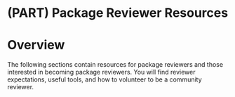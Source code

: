 # (PART) Package Reviewer Resources {-}

# Overview {.unnumbered #reviewer-resources-overview}

The following sections contain resources for package reviewers and those
interested in becoming package reviewers. You will find reviewer expectations,
useful tools, and how to volunteer to be a community reviewer.
